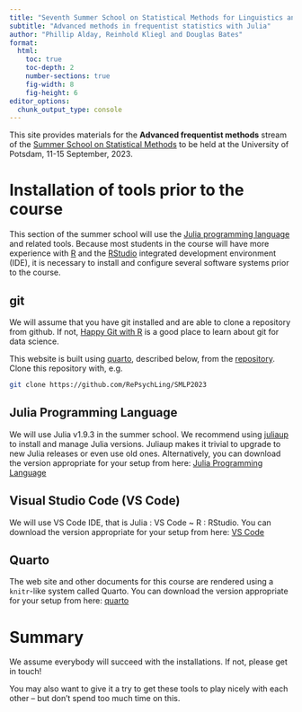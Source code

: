 ```yaml
---
title: "Seventh Summer School on Statistical Methods for Linguistics and Psychology"
subtitle: "Advanced methods in frequentist statistics with Julia"
author: "Phillip Alday, Reinhold Kliegl and Douglas Bates"
format:
  html:
    toc: true
    toc-depth: 2
    number-sections: true
    fig-width: 8
    fig-height: 6
editor_options:
  chunk_output_type: console
---
```


This site provides materials for the **Advanced frequentist methods** stream of the [Summer School on Statistical Methods](https://vasishth.github.io/smlp2023/) to be held at the University of Potsdam, 11-15 September, 2023.

# Installation of tools prior to the course

This section of the summer school will use the [Julia programming language](https://julialang.org/) and related tools.
Because most students in the course will have more experience with [R](https://r-project.org) and the [RStudio](https://rstudio.com) integrated development environment (IDE), it is necessary to install and configure several software systems prior to the course.

## git

We will assume that you have git installed and are able to clone a repository from github.
If not, [Happy Git with R](https://happygitwithr.com/) is a good place to learn about git for data science.

This website is built using [quarto](https://quarto.org), described below, from the [repository](https://github.com/RePsychLing/SMLP2023).
Clone this repository with, e.g.

```sh
git clone https://github.com/RePsychLing/SMLP2023
```

## Julia Programming Language

We will use Julia v1.9.3 in the summer school. We recommend using [juliaup](https://github.com/JuliaLang/juliaup) to install and manage Julia versions. Juliaup makes it trivial to upgrade to new Julia releases or even use old ones. Alternatively,  you can download the version appropriate for your setup from here: [Julia Programming Language](https://julialang.org/downloads/)

## Visual Studio Code (VS Code)

We will use VS Code IDE, that is Julia : VS Code ~ R : RStudio. You can download the version appropriate for your setup from here: [VS Code](https://code.visualstudio.com/download)

## Quarto

The web site and other documents for this course are rendered using a `knitr`-like system called Quarto. You can download the version appropriate for your setup from here: [quarto](https://quarto.org/docs/get-started/)

# Summary

We assume everybody will succeed with the installations. If not, please get in touch!

You may also want to give it a try to get these tools to play nicely with each other -- but don't spend too much time on this.
